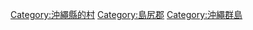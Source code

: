 {{Commonscat|Aguni, Okinawa}}
{{Catmore}}

{{DEFAULTSORT:Aguni}}
[[Category:沖繩縣的村|Category:沖繩縣的村]]
[[Category:島尻郡|Category:島尻郡]]
[[Category:沖繩群島|Category:沖繩群島]]